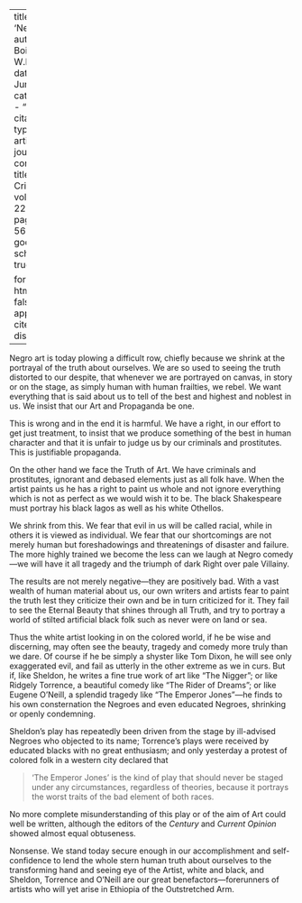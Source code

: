 
---
title: 'Negro Art'
author: Du Bois, W.E.B.
date: Jun. 1921
categories: 
  - ""
citation: 
  type: article-journal
  container-title: The Crisis
  volume: 22
  issue: 2
  page: 55-56
google-scholar: true

format:
  html:
    toc: false
    appendix-cite-as: display
---


Negro art is today plowing a difficult row, chiefly because we shrink at the portrayal of 
the truth about ourselves. We are so used to seeing the truth distorted to our despite, that whenever we are portrayed on canvas, in story or on the stage, as simply human with human frailties, we rebel. We want everything that is said about us to tell of the best and highest and noblest in us. We insist that our Art and Propaganda be one. 

This is wrong and in the end it is harmful. We have a right, in our effort to get just treatment, to insist that we produce something of the best in human character and that it is unfair to judge us by our criminals and prostitutes. This is justifiable propaganda. 

On the other hand we face the Truth of Art. We have criminals and prostitutes, ignorant and debased elements just as all folk have. When the artist paints us he has a right to paint us whole and not ignore everything which is not as perfect as we would wish it to be. The black Shakespeare must portray his black Iagos as well as his white Othellos. 

We shrink from this. We fear that evil in us will be called racial, while in others it is viewed as individual. We fear that our shortcomings are not merely human but foreshadowings and threatenings of disaster and failure. The more highly trained we become the less can we laugh at Negro comedy---we will have it all tragedy and the triumph of dark Right over pale Villainy. 

The results are not merely negative---they are positively bad. With a vast wealth of human material about us, our own writers and artists fear to paint the truth lest they criticize their own and be in turn criticized for it. They fail to see the Eternal Beauty that shines through all Truth, and try to portray a world of stilted artificial black folk such as never were on land or sea. 

Thus the white artist looking in on the colored world, if he be wise and discerning, may often see the beauty, tragedy and comedy more truly than we dare. Of course if he be simply a shyster like Tom Dixon, he will see only exaggerated evil, and fail as utterly in the other extreme as we in curs. But if, like Sheldon, he writes a fine true work of art like "The Nigger"; or like Ridgely Torrence, a beautiful comedy like "The Rider of Dreams"; or like Eugene O'Neill, a splendid tragedy like "The Emperor Jones"---he finds to his own consternation the Negroes and even educated Negroes, shrinking or openly condemning. 

Sheldon's play has repeatedly been driven from the stage by ill-advised Negroes who objected to its name; Torrence's plays were received by educated blacks with no great enthusiasm; and only yesterday a protest of colored folk in a western city declared that 

> 'The Emperor Jones' is the kind of play that should never be staged under any circumstances, regardless of theories, because it portrays the worst traits of the bad element of both races.

No more complete misunderstanding of this play or of the aim of Art could well be written, although the editors of the *Century* and *Current Opinion* showed almost equal obtuseness. 

Nonsense. We stand today secure enough in our accomplishment and self-confidence to lend the whole stern human truth about ourselves to the transforming hand and seeing eye of the Artist, white and black, and Sheldon, Torrence and O'Neill are our great benefactors---forerunners of artists who will yet arise in Ethiopia of the Outstretched Arm.

